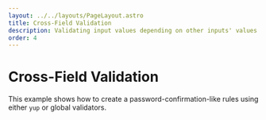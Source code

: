 ```yaml
---
layout: ../../layouts/PageLayout.astro
title: Cross-Field Validation
description: Validating input values depending on other inputs' values
order: 4
---
```



# Cross-Field Validation

This example shows how to create a password-confirmation-like rules using either `yup` or global validators.

<LiveExample id="vee-validate-v4-cross-field-validation" />
